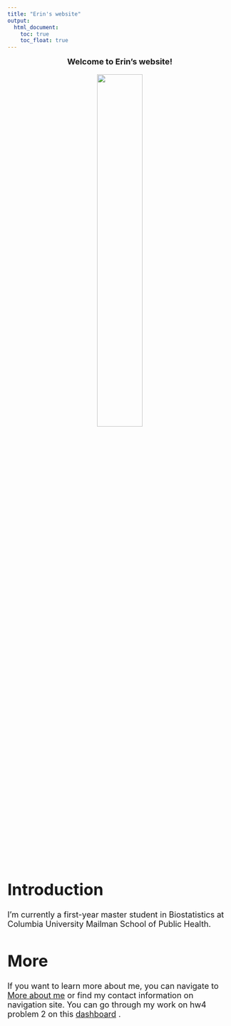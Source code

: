 ```yaml
---
title: "Erin's website"
output: 
  html_document:
    toc: true
    toc_float: true
---
```

<div style="text-align: center;">
  <p><strong><font size = '4.5'>Welcome to Erin's website!</strong></p>
  <img src="20241030205411.jpg" style="width:45%;" />
</div>
# Introduction
I'm currently a first-year master student in Biostatistics at Columbia University Mailman School of Public Health.


# More
If you want to learn more about me, you can navigate to [More about me](about.html) or find my contact information on navigation site. You can go through my work on hw4 problem 2 on this [dashboard](dashboard.html) . 
